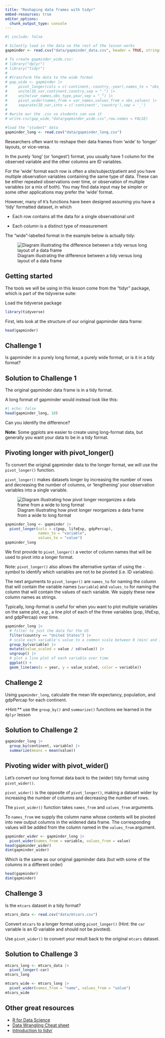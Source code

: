 ```yaml
---
title: "Reshaping data frames with tidyr"
embed-resources: true
editor_options: 
  chunk_output_type: console
---
```


```r
#| include: false

# Silently load in the data so the rest of the lesson works
gapminder <- read.csv("data/gapminder_data.csv", header = TRUE, stringsAsFactors = FALSE)

# To create gapminder_wide.csv:
# library("dplyr")
# library("tidyr")
#
# #transform the data to the wide format
# gap_wide <- gapminder |>
#     pivot_longer(cols = c(-continent,-country,-year),names_to = "obs_type",values_to = "obs_values") |>
#     unite(ID_var,continent,country,sep = "_") |>
#     unite(var_names,obs_type,year,sep = "_") |>
#     pivot_wider(names_from = var_names,values_from = obs_values) |>
#     separate(ID_var,into = c('continent','country'),sep = '_')
#
# #write our the .csv so students can use it
# write.csv(gap_wide,"data/gapminder_wide.csv",row.names = FALSE)

#load the "student" data
gapminder_long <- read.csv("data/gapminder_long.csv")
```

Researchers often want to reshape their data frames from 'wide' to 'longer'
layouts, or vice-versa. 

In the purely 'long' (or 'longest') format, you usually have 1 column for the observed variable and the other columns are ID variables.

For the 'wide' format each row is often a site/subject/patient and you have
multiple observation variables containing the same type of data. These can be
either repeated observations over time, or observation of multiple variables (or
a mix of both). You may find data input may be simpler or some other
applications may prefer the 'wide' format. 

However, many of `R`'s functions have been designed assuming you have a 'tidy' formatted dataset, in which 

- Each row contains all the data for a single observational unit

- Each column is a distinct type of measurement

The "wide"-labelled format in the example below is actually tidy:

![Diagram illustrating the difference between a tidy versus long layout of a data frame](figs/14-tidyr-fig1.png)


## Getting started

The tools we will be using in this lesson come from the "tidyr" package, which is part of the tidyverse suite:

Load the tidyverse package

```r
library(tidyverse)
```

First, lets look at the structure of our original gapminder data frame:

```r
head(gapminder)
```





::: {.callout}
## Challenge 1
Is gapminder in a purely long format, a purely wide format, or is it in a tidy format?

::: {.callout collapse=true}
## Solution to Challenge 1

The original gapminder data frame is in a tidy format.
:::
:::



A long format of gapminder would instead look like this:


```r
#| echo: false
head(gapminder_long, 10)
```


Can you identify the difference?

**Note:** Some ggplots are easier to create using long-format data, but generally you want your data to be in a tidy format.


## Pivoting longer with pivot_longer()

To convert the original gapminder data to the longer format, we will use the `pivot_longer()` function. 

`pivot_longer()` makes datasets longer by increasing the number of rows and decreasing the number of columns, or 'lengthening' your observation variables into a single variable.


![Diagram illustrating how pivot longer reorganizes a data frame from a wide to long format](figs/14-tidyr-fig3.png)


```r
gapminder_long <- gapminder |>
  pivot_longer(cols = c(pop, lifeExp, gdpPercap),
               names_to = "variable", 
               values_to = "value")
gapminder_long
```


We first provide to `pivot_longer()` a vector of column names that will be
used to pivot into a longer format.



Note: `pivot_longer()` also allows the alternative syntax of using the `-` symbol to identify which variables are not to be pivoted (i.e. ID variables).

The next arguments to `pivot_longer()` are `names_to` for naming the column that
will contain the variable names (`variable`) and `values_to` for naming the column that will contain the values of each variable. We supply these new column
names as strings.



Typically, long-format is useful for when you want to plot multiple variables on the same plot, e.g., a line plot of each of the three variables (pop, lifeExp, and gdpPercap) over time.

```r
gapminder_long |>
  # filter to just the data for the US
  filter(country == "United States") |>
  # scale each variable's value to a common scale between 0 (min) and 1
  group_by(variable) |>
  mutate(value_scaled = value / sd(value)) |>
  ungroup() |>
  # plot a line plot of each variable over time
  ggplot() +
  geom_line(aes(x = year, y = value_scaled, color = variable))
```




::: {.callout}
## Challenge 2

Using `gapminder_long`, calculate the mean life expectancy, population, and gdpPercap for each continent.

*Hint:** use the `group_by()` and `summarize()` functions we learned in the `dplyr` lesson

::: {.callout collapse=true}
## Solution to Challenge 2

```r
gapminder_long |> 
  group_by(continent, variable) |>
  summarize(means = mean(value))
```
:::
:::





## Pivoting wider with pivot_wider()

Let's convert our long format data back to the (wider) tidy format using `pivot_wider()`.


`pivot_wider()` is the opposite of `pivot_longer()`, making a dataset wider by increasing the number of columns and decreasing the number of rows. 

The `pivot_wider()` function takes `names_from` and `values_from` arguments.

To `names_from` we supply the column name whose contents will be pivoted into new
output columns in the widened data frame. The corresponding values will be added
from the column named in the `values_from` argument.

```r
gapminder_wider <- gapminder_long |>
  pivot_wider(names_from = variable, values_from = value)
head(gapminder_wider)
dim(gapminder_wider)
```

Which is the same as our original gapminder data (but with some of the columns in a different order)

```r
head(gapminder)
dim(gapminder)
```





::: {.callout}
## Challenge 3

Is the `mtcars` dataset in a tidy format?

```r
mtcars_data <- read.csv("data/mtcars.csv") 
```

Convert `mtcars` to a longer format using `pivot_longer()` (Hint: the `car` variable is an ID variable and should not be pivoted). 

Use `pivot_wider()` to convert your result back to the original `mtcars` dataset.

::: {.callout collapse=true}
## Solution to Challenge 3

```r
mtcars_long <- mtcars_data |>
  pivot_longer(-car)
mtcars_long

mtcars_wide <- mtcars_long |>
  pivot_wider(names_from = "name", values_from = "value")
mtcars_wide
```
:::
:::




## Other great resources

* [R for Data Science](http://r4ds.had.co.nz/index.html)
* [Data Wrangling Cheat sheet](https://www.rstudio.com/wp-content/uploads/2015/02/data-wrangling-cheatsheet.pdf)
* [Introduction to tidyr](https://cran.r-project.org/web/packages/tidyr/vignettes/tidy-data.html)
